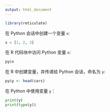 ```yaml
---
output: html_document
---
```


```r
library(reticulate)
```

在 Python 会话中创建一个变量 `x`:

```python
x = [1, 2, 3]
```

在 R 代码块中访问 Python 变量 `x`:

```r
py$x
```

在 R 中创建变量，并传递给 Python 会话，命名为 `y`:

```r
py$y <- head(cars)
```

在 Python 中使用变量 `y`：

```python
print(y)
print(type(y))
```